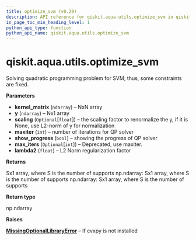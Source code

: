 ```yaml
---
title: optimize_svm (v0.29)
description: API reference for qiskit.aqua.utils.optimize_svm in qiskit v0.29
in_page_toc_min_heading_level: 1
python_api_type: function
python_api_name: qiskit.aqua.utils.optimize_svm
---
```


<span id="qiskit-aqua-utils-optimize-svm" />

# qiskit.aqua.utils.optimize\_svm

<Function id="qiskit.aqua.utils.optimize_svm" isDedicatedPage={true} github="https://github.com/qiskit-community/qiskit-aqua/tree/stable/0.9/qiskit/aqua/utils/qp_solver.py" signature="optimize_svm(kernel_matrix, y, scaling=None, maxiter=500, show_progress=False, max_iters=None, lambda2=0.001)">
  Solving quadratic programming problem for SVM; thus, some constraints are fixed.

  **Parameters**

  *   **kernel\_matrix** (`ndarray`) – NxN array
  *   **y** (`ndarray`) – Nx1 array
  *   **scaling** (`Optional`\[`float`]) – the scaling factor to renormalize the y, if it is None, use L2-norm of y for normalization
  *   **maxiter** (`int`) – number of iterations for QP solver
  *   **show\_progress** (`bool`) – showing the progress of QP solver
  *   **max\_iters** (`Optional`\[`int`]) – Deprecated, use maxiter.
  *   **lambda2** (`float`) – L2 Norm regularization factor

  **Returns**

  Sx1 array, where S is the number of supports np.ndarray: Sx1 array, where S is the number of supports np.ndarray: Sx1 array, where S is the number of supports

  **Return type**

  np.ndarray

  **Raises**

  [**MissingOptionalLibraryError**](qiskit.aqua.MissingOptionalLibraryError "qiskit.aqua.MissingOptionalLibraryError") – If cvxpy is not installed
</Function>

